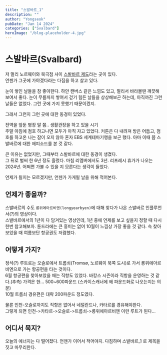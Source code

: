 ```yaml
---
title: "스발바르_1"
description: ""
author: "Yongseok"
pubDate: "Jan 14 2024"
categories: ["Svalbard"]
heroImage: "/blog-placeholder-4.jpg"
---
```




# 스발바르(Svalbard)
<GoogleMap
  caption="롱위에아르비엔(Longyearbyen)의 위치"
  src="https://www.google.com/maps/embed?pb=!1m18!1m12!1m3!1d26053.548464485117!2d15.401885142588903!3d78.22535983162527!2m3!1f0!2f0!3f0!3m2!1i1024!2i768!4f13.1!3m3!1m2!1s0x459c52d84f4557df%3A0xda86b2caa16495ec!2z7Iqk67Cc67CU66W0IOyWgOuniOyYjCDsoJzrj4QgOTE3MCDrobHsnITsl5DslYTrpbTruYTsl5Q!5e0!3m2!1sko!2skr!4v1705242465933!5m2!1sko!2skr"  />

저 멀리 노르웨이와 북극점 사이 [스발바르 제도](https://www.sysselmesteren.no/)라는 곳이 있다. <br/>
언젠가 그곳에 가야겠다라는 다짐을 하고 살고 있다.

눈이 쌓인 날들을 참 좋아한다. 하얀 캔버스 같은 느낌도 있고, 멀리서 바라볼땐 깨끗해 보여서 좋다. 
눈이 무릎까지 쌓여서 걷기 힘든 날들을 상상해보곤 하는데, 아직까진 그런 날들은 없었다. 그런 곳에 가지 못했기 때문이겠지.

그래서 그런지 그런 곳에 대한 동경이 있었다.

전역을 앞둔 병장 말 쯤.. 생활관장을 하고 있을 시기<br/>
주말 아침에 점호 하고나면 모두가 아직 자고 있었다. 커튼은 다 내려져 방은 어둡고, 점호를 하고온 나는 잠이 오지 않아 혼자 EBS 세계테마기행을 보곤 했다.
아마 이때 쯤 스발바르에 대한 에피소드를 본 것 같다.

<YouTube src="https://youtu.be/jghe7AeaDOM?si=A37eNqjBSoyOMvnD" caption="아마 이 영상일 것이다" client:only="lit"></YouTube>

큰 이유는 없었지만, 그때부터 스발바르에 대한 동경이 생겼다.<br/>
그 뒤로 벌써 한 6년 정도 흘렀다. 마침 리멤버에서도 3년. 리프레시 휴가가 나오는 2024년.
어쩌면 가볼 수 있을 지 모른다는 생각이 들었다.

언제가 될지는 모르겠지만, 언젠가 가게될 날을 위해 적어본다.

## 언제가 좋을까?

<YouTube src="https://youtu.be/cgZCC4uf-RY?si=ke_Iy2pKVl2k7S-c" client:only="lit" ></YouTube>

스발바르의 수도 `롱위에아르비엔(longyearbyen)`에 대해 찾다가 나온 스발바르 인플루언서(?)의 영상이다.<br/>
스발바르에서의 1년이 다 담겨있는 영상인데, 1년 중에 언제를 보고 싶을지 정할 때 다시한번 참고해보자.
툰드라에는 큰 흥미는 없어 10월이 느낌상 가장 좋을 것 같다. 슥 찾아보았을 때 여름보단 항공권도 저렴했다.

## 어떻게 가지?

정석(?) 루트로는 오슬로에서 트롬쇠(Tromsø, 노르웨이 북쪽 도시)로 가서 롱위에아르비엔으로 가는 항공편을 타는 것이다.<br/>
6월 항공편을 찾아보았을 때는 직항도 있었다. 바캉스 시즌이라 직항을 운영하는 것 같다.(추측) 가격은 한... 500~600파운드 (스카이스캐너에 왜 파운드화로 나오는지는 의문)<br/>
10월 트롬쇠 경유편은 대략 200파운드 정도였다.

물론 인천-오슬로까지도 직항은 없어서 네덜란드나, 카타르를 경유해야한다. <br/>
그렇게 되면 인천->카타르->오슬로->트롬쇠->롱위에아르비엔 이런 루트가 된다... 

<GoogleMap 
  caption="트롬쇠(Tromsø)의 위치"
  src="https://www.google.com/maps/embed?pb=!1m18!1m12!1m3!1d11093.200198967015!2d18.993939211224234!3d69.66263836689745!2m3!1f0!2f0!3f0!3m2!1i1024!2i768!4f13.1!3m3!1m2!1s0x45c4c4526c3b71fd%3A0x23dca858e6ebed3!2z64W466W07Juo7J20IO2KuOuhrOyHoA!5e0!3m2!1sko!2skr!4v1705245266656!5m2!1sko!2skr" />
  

## 어디서 묵지?

오늘의 에너지는 다 떨어졌다. 언젠가 이어서 적어야지. 다짐하며 스발바르_1 로 제목을 짓고 마무리한다.